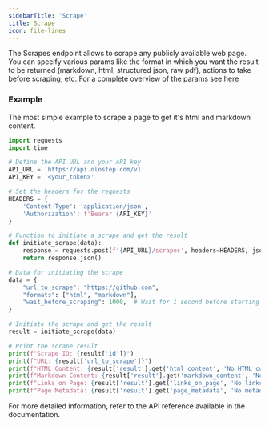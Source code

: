 ```yaml
---
sidebarTitle: 'Scrape'
title: Scrape
icon: file-lines
---
```


The Scrapes endpoint allows to scrape any publicly available web page. You can specify various params like the format in which you want the result to be returned (markdown, html, structured json, raw pdf), actions to take before scraping, etc. For a complete overview of the params see [here](/api-reference/scrape/create)

### Example

The most simple example to scrape a page to get it's html and markdown content.

<CodeGroup>

```python crawl.py
import requests
import time

# Define the API URL and your API key
API_URL = 'https://api.olostep.com/v1'
API_KEY = '<your_token>'

# Set the headers for the requests
HEADERS = {
    'Content-Type': 'application/json',
    'Authorization': f'Bearer {API_KEY}'
}

# Function to initiate a scrape and get the result
def initiate_scrape(data):
    response = requests.post(f'{API_URL}/scrapes', headers=HEADERS, json=data)
    return response.json()

# Data for initiating the scrape
data = {
    "url_to_scrape": "https://github.com",
    "formats": ["html", "markdown"],
    "wait_before_scraping": 1000,  # Wait for 1 second before starting the scrape
}

# Initiate the scrape and get the result
result = initiate_scrape(data)

# Print the scrape result
print(f"Scrape ID: {result['id']}")
print(f"URL: {result['url_to_scrape']}")
print(f"HTML Content: {result['result'].get('html_content', 'No HTML content')}")
print(f"Markdown Content: {result['result'].get('markdown_content', 'No Markdown content')}")
print(f"Links on Page: {result['result'].get('links_on_page', 'No links')}")
print(f"Page Metadata: {result['result'].get('page_metadata', 'No metadata')}")
```

</CodeGroup>

For more detailed information, refer to the API reference available in the documentation.